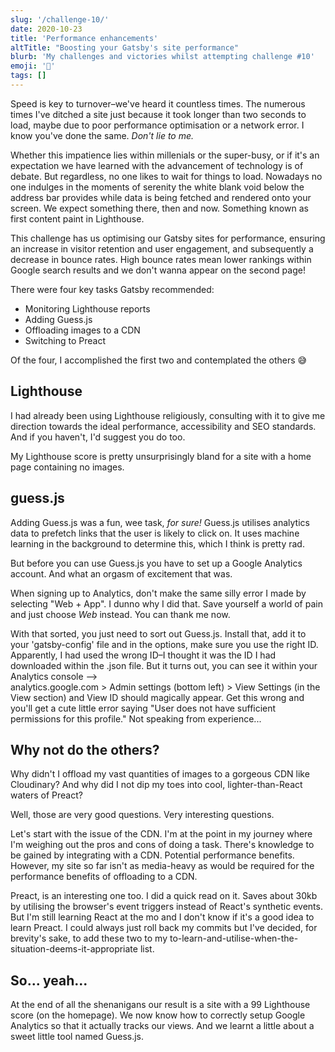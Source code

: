 ```yaml
---
slug: '/challenge-10/'
date: 2020-10-23
title: 'Performance enhancements'
altTitle: "Boosting your Gatsby's site performance"
blurb: 'My challenges and victories whilst attempting challenge #10'
emoji: '💊'
tags: []
---
```


Speed is key to turnover–we've heard it countless times. The numerous times I've ditched a site just because it took longer than two seconds to load, maybe due to poor performance optimisation or a network error. I know you've done the same. _Don't lie to me._

Whether this impatience lies within millenials or the super-busy, or if it's an expectation we have learned with the advancement of technology is of debate. But regardless, no one likes to wait for things to load. Nowadays no one indulges in the moments of serenity the white blank void below the address bar provides while data is being fetched and rendered onto your screen. We expect something there, then and now. Something known as first content paint in Lighthouse.

This challenge has us optimising our Gatsby sites for performance, ensuring an increase in visitor retention and user engagement, and subsequently a decrease in bounce rates. High bounce rates mean lower rankings within Google search results and we don't wanna appear on the second page!

There were four key tasks Gatsby recommended:

- Monitoring Lighthouse reports
- Adding Guess.js
- Offloading images to a CDN
- Switching to Preact

Of the four, I accomplished the first two and contemplated the others 😅

## Lighthouse

I had already been using Lighthouse religiously, consulting with it to give me direction towards the ideal performance, accessibility and SEO standards. And if you haven't, I'd suggest you do too.

My Lighthouse score is pretty unsurprisingly bland for a site with a home page containing no images.

## guess.js

Adding Guess.js was a fun, wee task, _for sure!_ Guess.js utilises analytics data to prefetch links that the user is likely to click on. It uses machine learning in the background to determine this, which I think is pretty rad.

But before you can use Guess.js you have to set up a Google Analytics account. And what an orgasm of excitement that was.

When signing up to Analytics, don't make the same silly error I made by selecting "Web + App". I dunno why I did that. Save yourself a world of pain and just choose _Web_ instead. You can thank me now.

With that sorted, you just need to sort out Guess.js. Install that, add it to your 'gatsby-config' file and in the options, make sure you use the right ID. Apparently, I had used the wrong ID–I thought it was the ID I had downloaded within the .json file. But it turns out, you can see it within your Analytics console ––>  
analytics.google.com > Admin settings (bottom left) > View Settings (in the View section) and View ID should magically appear.
Get this wrong and you'll get a cute little error saying "User does not have sufficient permissions for this profile." Not speaking from experience...

## Why not do the others?

Why didn't I offload my vast quantities of images to a gorgeous CDN like Cloudinary? And why did I not dip my toes into cool, lighter-than-React waters of Preact?

Well, those are very good questions. Very interesting questions.

Let's start with the issue of the CDN. I'm at the point in my journey where I'm weighing out the pros and cons of doing a task. There's knowledge to be gained by integrating with a CDN. Potential performance benefits. However, my site so far isn't as media-heavy as would be required for the performance benefits of offloading to a CDN.

Preact, is an interesting one too. I did a quick read on it. Saves about 30kb by utilising the browser's event triggers instead of React's synthetic events. But I'm still learning React at the mo and I don't know if it's a good idea to learn Preact. I could always just roll back my commits but I've decided, for brevity's sake, to add these two to my to-learn-and-utilise-when-the-situation-deems-it-appropriate list.

## So... yeah...

At the end of all the shenanigans our result is a site with a 99 Lighthouse score (on the homepage). We now know how to correctly setup Google Analytics so that it actually tracks our views. And we learnt a little about a sweet little tool named Guess.js.
